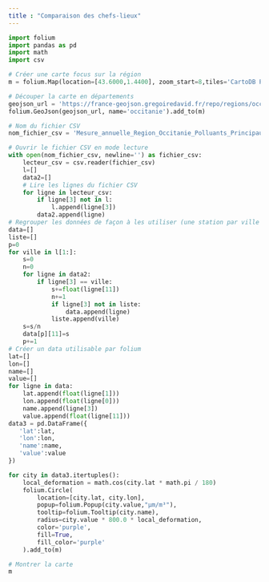```yaml
---
title : "Comparaison des chefs-lieux"
---
```


```python
import folium
import pandas as pd
import math
import csv

# Créer une carte focus sur la région
m = folium.Map(location=[43.6000,1.4400], zoom_start=8,tiles='CartoDB Positron', attr='CartoDB Positron')

# Découper la carte en départements 
geojson_url = 'https://france-geojson.gregoiredavid.fr/repo/regions/occitanie/departements-occitanie.geojson'
folium.GeoJson(geojson_url, name='occitanie').add_to(m)

# Nom du fichier CSV
nom_fichier_csv = 'Mesure_annuelle_Region_Occitanie_Polluants_Principaux.csv'

# Ouvrir le fichier CSV en mode lecture
with open(nom_fichier_csv, newline='') as fichier_csv:
    lecteur_csv = csv.reader(fichier_csv)
    l=[]
    data2=[]
    # Lire les lignes du fichier CSV
    for ligne in lecteur_csv:
        if ligne[3] not in l:
            l.append(ligne[3])
        data2.append(ligne)
# Regrouper les données de façon à les utiliser (une station par ville qui est la moyenne des autres stations sur la même ville)
data=[]
liste=[]
p=0
for ville in l[1:]:
    s=0
    n=0
    for ligne in data2:
        if ligne[3] == ville:
            s+=float(ligne[11])
            n+=1
            if ligne[3] not in liste:
                data.append(ligne)
            liste.append(ville)
    s=s/n
    data[p][11]=s
    p+=1
# Créer un data utilisable par folium
lat=[]
lon=[]
name=[]
value=[]     
for ligne in data:
    lat.append(float(ligne[1]))
    lon.append(float(ligne[0]))
    name.append(ligne[3])
    value.append(float(ligne[11]))
data3 = pd.DataFrame({
   'lat':lat,
   'lon':lon,
   'name':name,
   'value':value
})

for city in data3.itertuples():
    local_deformation = math.cos(city.lat * math.pi / 180)
    folium.Circle(
        location=[city.lat, city.lon],
        popup=folium.Popup(city.value,"µm/m³"),
        tooltip=folium.Tooltip(city.name),
        radius=city.value * 800.0 * local_deformation,
        color='purple',
        fill=True,
        fill_color='purple'
    ).add_to(m)

# Montrer la carte
m
```

